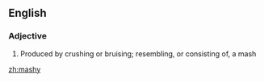 ==English==

===Adjective===
{{en-adj}}

#Produced by crushing or bruising; resembling, or consisting of, a mash

[[zh:mashy]]